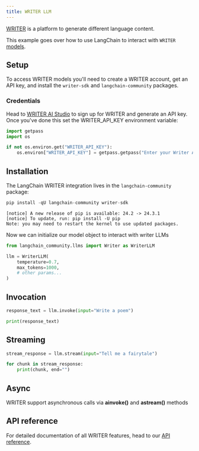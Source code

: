 ```yaml
---
title: WRITER LLM
---
```


[WRITER](https://writer.com/) is a platform to generate different language content.

This example goes over how to use LangChain to interact with `WRITER` [models](https://dev.writer.com/docs/models).

## Setup

To access WRITER models you'll need to create a WRITER account, get an API key, and install the `writer-sdk` and `langchain-community` packages.

### Credentials

Head to [WRITER AI Studio](https://app.writer.com/aistudio/signup?utm_campaign=devrel) to sign up for WRITER and generate an API key. Once you've done this set the WRITER_API_KEY environment variable:

```python
import getpass
import os

if not os.environ.get("WRITER_API_KEY"):
    os.environ["WRITER_API_KEY"] = getpass.getpass("Enter your Writer API key:")
```

## Installation

The LangChain WRITER integration lives in the `langchain-community` package:

```python
pip install -qU langchain-community writer-sdk
```

```output
[notice] A new release of pip is available: 24.2 -> 24.3.1
[notice] To update, run: pip install -U pip
Note: you may need to restart the kernel to use updated packages.
```

Now we can initialize our model object to interact with writer LLMs

```python
from langchain_community.llms import Writer as WriterLLM

llm = WriterLLM(
    temperature=0.7,
    max_tokens=1000,
    # other params...
)
```

## Invocation

```python
response_text = llm.invoke(input="Write a poem")
```

```python
print(response_text)
```

## Streaming

```python
stream_response = llm.stream(input="Tell me a fairytale")
```

```python
for chunk in stream_response:
    print(chunk, end="")
```

## Async

WRITER support asynchronous calls via **ainvoke()** and **astream()** methods

## API reference

For detailed documentation of all WRITER features, head to our [API reference](https://dev.writer.com/api-guides/api-reference/completion-api/text-generation#text-generation).
